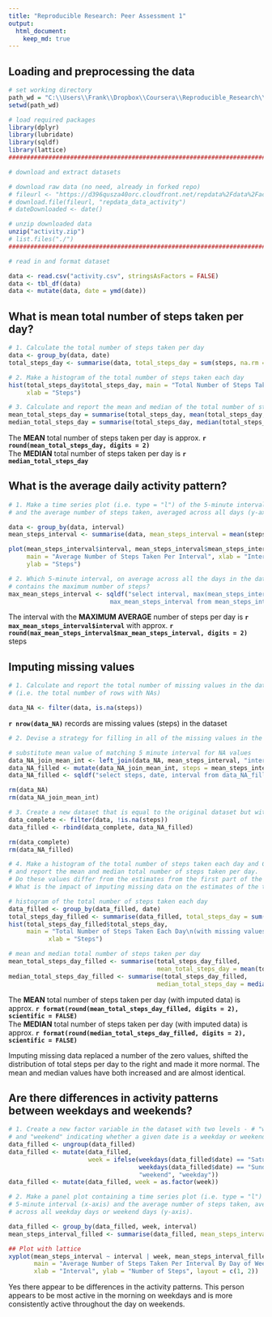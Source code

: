 ```yaml
---
title: "Reproducible Research: Peer Assessment 1"
output: 
  html_document:
    keep_md: true
---
```



## Loading and preprocessing the data
```r
# set working directory
path_wd = "C:\\Users\\Frank\\Dropbox\\Coursera\\Reproducible_Research\\RepData_PeerAssessment1"
setwd(path_wd)

# load required packages
library(dplyr)
library(lubridate)
library(sqldf)
library(lattice)
################################################################################

# download and extract datasets

# download raw data (no need, already in forked repo)
# fileurl <- "https://d396qusza40orc.cloudfront.net/repdata%2Fdata%2Factivity.zip"
# download.file(fileurl, "repdata_data_activity")
# dateDownloaded <- date()

# unzip downloaded data
unzip("activity.zip")
# list.files("./")  
################################################################################

# read in and format dataset

data <- read.csv("activity.csv", stringsAsFactors = FALSE)
data <- tbl_df(data)
data <- mutate(data, date = ymd(date))
```  
  
## What is mean total number of steps taken per day?
```r
# 1. Calculate the total number of steps taken per day
data <- group_by(data, date)
total_steps_day <- summarise(data, total_steps_day = sum(steps, na.rm = TRUE))

# 2. Make a histogram of the total number of steps taken each day
hist(total_steps_day$total_steps_day, main = "Total Number of Steps Taken Per Day", 
     xlab = "Steps")

# 3. Calculate and report the mean and median of the total number of steps taken per day
mean_total_steps_day = summarise(total_steps_day, mean(total_steps_day, na.rm = TRUE))
median_total_steps_day = summarise(total_steps_day, median(total_steps_day, na.rm = TRUE))
```  
  
The **MEAN** total number of steps taken per day is approx. **`r round(mean_total_steps_day, digits = 2)`**  
The **MEDIAN** total number of steps taken per day is **`r median_total_steps_day`**  
  
## What is the average daily activity pattern?
```r
# 1. Make a time series plot (i.e. type = "l") of the 5-minute interval (x-axis) 
# and the average number of steps taken, averaged across all days (y-axis)

data <- group_by(data, interval)
mean_steps_interval <- summarise(data, mean_steps_interval = mean(steps, na.rm = TRUE))

plot(mean_steps_interval$interval, mean_steps_interval$mean_steps_interval, type = "l", 
     main = "Average Number of Steps Taken Per Interval", xlab = "Interval",  
     ylab = "Steps")

# 2. Which 5-minute interval, on average across all the days in the dataset, 
# contains the maximum number of steps?
max_mean_steps_interval <- sqldf("select interval, max(mean_steps_interval) as 
                            max_mean_steps_interval from mean_steps_interval") 
```  
The interval with the **MAXIMUM AVERAGE** number of steps per day is **`r max_mean_steps_interval$interval`** with approx. **`r round(max_mean_steps_interval$max_mean_steps_interval, digits = 2)`** steps  
  
## Imputing missing values
```r
# 1. Calculate and report the total number of missing values in the dataset 
# (i.e. the total number of rows with NAs)

data_NA <- filter(data, is.na(steps))
```  
  
**`r nrow(data_NA)`** records are missing values (steps) in the dataset  
  
```r
# 2. Devise a strategy for filling in all of the missing values in the dataset. 

# substitute mean value of matching 5 minute interval for NA values
data_NA_join_mean_int <- left_join(data_NA, mean_steps_interval, "interval")
data_NA_filled <- mutate(data_NA_join_mean_int, steps = mean_steps_interval)
data_NA_filled <- sqldf("select steps, date, interval from data_NA_filled") 

rm(data_NA)
rm(data_NA_join_mean_int)

# 3. Create a new dataset that is equal to the original dataset but with the missing data filled in.
data_complete <- filter(data, !is.na(steps))
data_filled <- rbind(data_complete, data_NA_filled)

rm(data_complete)
rm(data_NA_filled)

# 4. Make a histogram of the total number of steps taken each day and Calculate 
# and report the mean and median total number of steps taken per day. 
# Do these values differ from the estimates from the first part of the assignment? 
# What is the impact of imputing missing data on the estimates of the total daily number of steps?

# histogram of the total number of steps taken each day 
data_filled <- group_by(data_filled, date)
total_steps_day_filled <- summarise(data_filled, total_steps_day = sum(steps))
hist(total_steps_day_filled$total_steps_day, 
     main = "Total Number of Steps Taken Each Day\n(with missing values replaced by interval means)", 
           xlab = "Steps")

# mean and median total number of steps taken per day
mean_total_steps_day_filled <- summarise(total_steps_day_filled, 
                                         mean_total_steps_day = mean(total_steps_day))
median_total_steps_day_filled <- summarise(total_steps_day_filled, 
                                         median_total_steps_day = median(total_steps_day))
```  
  
The **MEAN** total number of steps taken per day (with imputed data) is approx. 
**`r format(round(mean_total_steps_day_filled, digits = 2), scientific = FALSE)`**  
The **MEDIAN** total number of steps taken per day (with imputed data) is approx. 
**`r format(round(median_total_steps_day_filled, digits = 2), scientific = FALSE)`**  
  
Imputing missing data replaced a number of the zero values, shifted the distribution of total steps per day to the right and made it more normal. The mean and median values have both increased and are almost identical.  
  
## Are there differences in activity patterns between weekdays and weekends?
```r
# 1. Create a new factor variable in the dataset with two levels - # "weekday" 
# and "weekend" indicating whether a given date is a weekday or weekend day.
data_filled <- ungroup(data_filled)
data_filled <- mutate(data_filled, 
                      week = ifelse(weekdays(data_filled$date) == "Saturday"|
                                    weekdays(data_filled$date) == "Sunday", 
                                    "weekend", "weekday"))
data_filled <- mutate(data_filled, week = as.factor(week))

# 2. Make a panel plot containing a time series plot (i.e. type = "l") of the 
# 5-minute interval (x-axis) and the average number of steps taken, averaged 
# across all weekday days or weekend days (y-axis). 

data_filled <- group_by(data_filled, week, interval)
mean_steps_interval_filled <- summarise(data_filled, mean_steps_interval = mean(steps))

## Plot with lattice
xyplot(mean_steps_interval ~ interval | week, mean_steps_interval_filled, type = "l",
       main = "Average Number of Steps Taken Per Interval By Day of Week\n(with missing values replaced by interval means)",
       xlab = "Interval", ylab = "Number of Steps", layout = c(1, 2))
```  
  
Yes there appear to be differences in the activity patterns. This person appears to be most active in the morning on weekdays and is more consistently active throughout the day on weekends.  
  